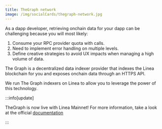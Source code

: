 ```yaml
---
title: TheGraph network
image: /img/socialCards/thegraph-network.jpg
---
```


As a dapp developer, retrieving onchain data for your dapp can be challenging
because you will most likely:

1. Consume your RPC provider quota with calls.
2. Need to implement error handling on multiple levels.
3. Define creative strategies to avoid UX impacts when managing a high volume of
   data.

The Graph is a decentralized data indexer provider that indexes the Linea
blockchain for you and exposes onchain data through an HTTPS API.

We run The Graph indexers on Linea to allow you to leverage the power of this
technology.

:::info[update]

TheGraph is now live with Linea Mainnet! For more information, take a look at
the official [documentation](https://thegraph.com/docs/en/)

:::
